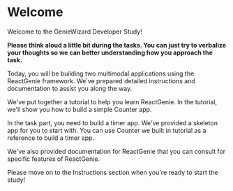 # Welcome

Welcome to the GenieWizard Developer Study!

**Please think aloud a little bit during the tasks.
You can just try to verbalize your thoughts so we can better understanding how you approach the task.**

Today, you will be building two multimodal applications using the ReactGenie framework.
We've prepared detailed instructions and documentation to assist you along the way.

We've put together a tutorial to help you learn ReactGenie. In the tutorial,
we'll show you how to build a simple Counter app.

In the task part, you need to build a timer app. We've provided a skeleton app for you to start with.
You can use Counter we built in tutorial as a reference to build a timer app.

We've also provided documentation for ReactGenie that you can consult for specific features
of ReactGenie.

Please move on to the Instructions section when you're ready to start the study!






